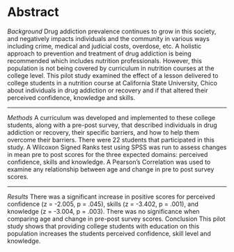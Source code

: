 
# Abstract

*Background* Drug addiction prevalence continues to grow in this society, and negatively impacts individuals and the community in various ways including crime, medical and judicial costs, overdose, etc. A holistic approach to prevention and treatment of drug addiction is being recommended which includes nutrition professionals.  However, this population is not being covered by curriculum in nutrition courses at the college level. This pilot study examined the effect of a lesson delivered to college students in a nutrition course at California State University, Chico about individuals in drug addiction or recovery and if that altered their perceived confidence, knowledge and skills.

<hr>

*Methods* A curriculum was developed and implemented to these college students, along with a pre-post survey, that described individuals in drug addiction or recovery, their specific barriers, and how to help them overcome their barriers. There were 22 students that participated in this study. A Wilcoxon Signed Ranks test using SPSS was run to assess changes in mean pre to post scores for the three expected domains: perceived confidence, skills and knowledge. A Pearson’s Correlation was used to examine any relationship between age and change in pre to post survey scores. 


<hr>

<p>*Results* There was a significant increase in positive scores for perceived confidence (z = -2.005, p = .045), skills (z = -3.402, p = .001), and knowledge (z = -3.004, p = .003). There was no significance when comparing age and change in pre-post survey scores.
Conclusion This pilot study shows that providing college students with education on this population increases the students perceived confidence, skill level and knowledge. </p>



